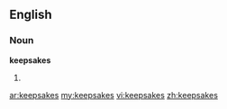 ==English==
===Noun===
'''keepsakes'''
# {{plural of|[[keepsake]]}}

[[ar:keepsakes]]
[[my:keepsakes]]
[[vi:keepsakes]]
[[zh:keepsakes]]